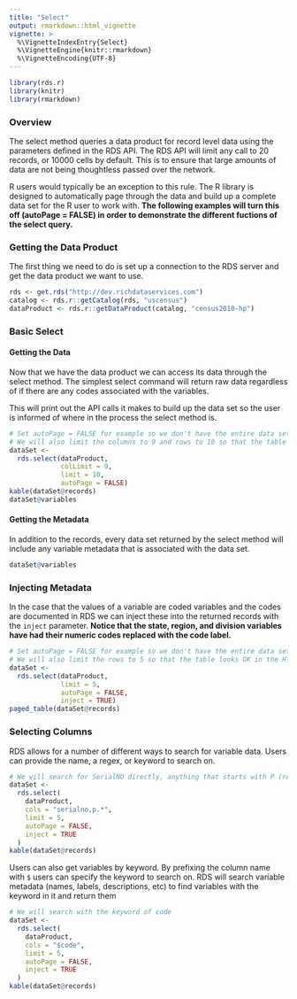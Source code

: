 ```yaml
---
title: "Select"
output: rmarkdown::html_vignette
vignette: >
  %\VignetteIndexEntry{Select}
  %\VignetteEngine{knitr::rmarkdown}
  %\VignetteEncoding{UTF-8}
---
```


<style>
  table {
     width: 100%;
  }
  
  th, td {
    font-size: 8pt;
  }
</style>

```r
library(rds.r)
library(knitr)
library(rmarkdown)
```
### Overview 

The select method queries a data product for record level data using the parameters defined in the RDS API. The RDS API will limit any call to 20 records, or 10000 cells by default. This is to ensure that large amounts of data are not being thoughtless passed over the network.

R users would typically be an exception to this rule. The R library is designed to automatically page through the data and build up a complete data set for the R user to work with. **The following examples will turn this off (autoPage = FALSE) in order to demonstrate the different fuctions of the select query.**

### Getting the Data Product

The first thing we need to do is set up a connection to the RDS server and get the data product we want to use.

```r
rds <- get.rds("http://dev.richdataservices.com")
catalog <- rds.r::getCatalog(rds, "uscensus")
dataProduct <- rds.r::getDataProduct(catalog, "census2010-hp")
```

### Basic Select 


#### Getting the Data

Now that we have the data product we can access its data through the select method. The simplest select command will return raw data regardless of if there are any codes associated with the variables. 

This will print out the API calls it makes to build up the data set so the user is informed of where in the process the select method is. 

```r
# Set autoPage = FALSE for example so we don't have the entire data set.
# We will also limit the columns to 9 and rows to 10 so that the table looks OK in the HTML.
dataSet <-
  rds.select(dataProduct,
             colLimit = 9,
             limit = 10,
             autoPage = FALSE)
kable(dataSet@records)
dataSet@variables
```

#### Getting the Metadata

In addition to the records, every data set returned by the select method will include any variable metadata that is associated with the data set. 

```r
dataSet@variables
```

### Injecting Metadata

In the case that the values of a variable are coded variables and the codes are documented in RDS we can inject these into the returned records with the `inject` parameter. **Notice that the state, region, and division variables have had their numeric codes replaced with the code label.**

```r
# Set autoPage = FALSE for example so we don't have the entire data set.
# We will also limit the rows to 5 so that the table looks OK in the HTML.
dataSet <-
  rds.select(dataProduct,
             limit = 5,
             autoPage = FALSE,
             inject = TRUE)
paged_table(dataSet@records)
```

### Selecting Columns

RDS allows for a number of different ways to search for variable data. Users can provide the name, a regex, or keyword to search on. 

```r
# We will search for SerialNO directly, anything that starts with P (regex)
dataSet <-
  rds.select(
    dataProduct,
    cols = "serialno,p.*",
    limit = 5,
    autoPage = FALSE,
    inject = TRUE
  )
kable(dataSet@records)
```

Users can also get variables by keyword. By prefixing the column name with `$` users can specify the keyword to search on. RDS will search variable metadata (names, labels, descriptions, etc) to find variables with the keyword in it and return them
```r
# We will search with the keyword of code
dataSet <-
  rds.select(
    dataProduct,
    cols = "$code",
    limit = 5,
    autoPage = FALSE,
    inject = TRUE
  )
kable(dataSet@records)
```